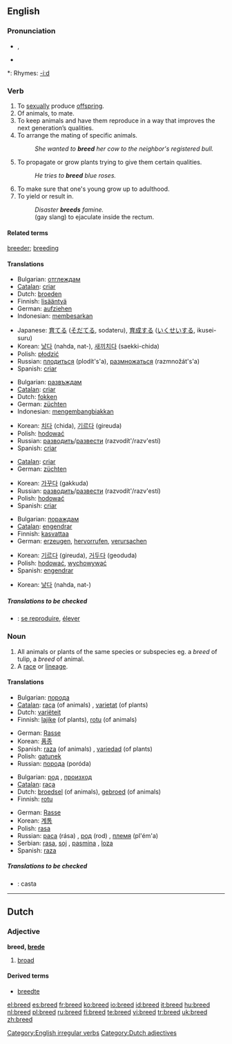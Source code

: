==English==

===Pronunciation===
* {{SAMPA|/bri:d/}}, {{IPA|/briːd/}}
* {{audio|en-us-breed.ogg|Audio (US)}}

*: Rhymes: [[Rhymes:English:-iːd|-iːd]]

===Verb===
{{en-verb|breeds|breeding|bred}}

# To [[sexually]] produce [[offspring]].
# Of animals, to mate.
# To keep animals and have them reproduce in a way that improves the next generation’s qualities.
# To arrange the mating of specific animals.
#: ''She wanted to '''breed''' her cow to the neighbor's registered bull.''
# To propagate or grow plants trying to give them certain qualities.
#: ''He tries to '''breed''' blue roses.''
# To make sure that one's young grow up to adulthood.
# To yield or result in.
#: ''Disaster '''breeds''' famine.''
#: (gay slang) to ejaculate inside the rectum.

====Related terms====
[[breeder]]; [[breeding]]

====Translations====
{{trans-top|To sexually produce offspring}}
* Bulgarian: [[отглеждам]]
* [[Catalan]]: [[criar]]
* Dutch: [[broeden]]
* Finnish: [[lisääntyä]]
* German: [[aufziehen]]
* Indonesian: [[besar|membesarkan]]
{{trans-mid}}
* Japanese: [[育てる]] ([[そだてる]], sodateru), [[育成]]する ([[いくせい]]する, ikusei-suru)
* Korean: [[낳다]] (nahda, nat-), [[새끼]][[치다]] (saekki-chida)
* Polish: [[płodzić]]
* Russian: [[плодиться]] (plodít's'a), [[размножаться]] (razmnožát's'a)
* Spanish: [[criar]]
{{trans-bottom}}

{{trans-top|To keep animals and have them reproduce}}
* Bulgarian: [[развъждам]]
* [[Catalan]]: [[criar]]
* Dutch: [[fokken]]
* German: [[züchten]]
* Indonesian: [[kembang-biak|mengembangbiakkan]]
{{trans-mid}}
* Korean: [[치다]] (chida), [[기르다]] (gireuda)
* Polish: [[hodować]]
* Russian: [[разводить]]/[[развести]] (razvodít'/razv'estí)
* Spanish: [[criar]]
{{trans-bottom}}

{{trans-top|To propagate or grow plants}}
* [[Catalan]]: [[criar]]
* German: [[züchten]]
{{trans-mid}}
* Korean: [[가꾸다]] (gakkuda)
* Russian: [[разводить]]/[[развести]] (razvodít'/razv'estí)
* Polish: [[hodować]]
* Spanish: [[criar]]
{{trans-bottom}}

{{trans-top|To make sure that one's young grow up to adulthood}}
* Bulgarian: [[пораждам]]
* [[Catalan]]: [[engendrar]]
* Finnish: [[kasvattaa]]
* German: [[erzeugen]], [[hervorrufen]], [[verursachen]]
{{trans-mid}}
* Korean: [[기르다]] (gireuda), [[거두다]] (geoduda)
* Polish: [[hodować]], [[wychowywać]]
* Spanish: [[engendrar]]
{{trans-bottom}}

{{trans-top|To yield or result in}}
{{trans-mid}}
* Korean: [[낳다]] (nahda, nat-)
{{trans-bottom}}

=====Translations to be checked=====
{{checktrans}}
{{top}}
* {{ttbc|French}}: [[reproduire|se reproduire]], [[élever]]
{{mid}}
{{bottom}}

===Noun===
{{en-noun}}

# All animals or plants of the same species or subspecies eg. a ''breed'' of tulip, a ''breed'' of animal.
# A [[race]] or [[lineage]].

====Translations====
{{trans-top|All animals or plants of the same species or subspecies}}
* Bulgarian: [[порода]] {{f}}
* [[Catalan]]: [[raça]] (of animals) {{f}}, [[varietat]] (of plants) {{f}}
* Dutch: [[variëteit]] {{f}}
* Finnish: [[lajike]] (of plants), [[rotu]] (of animals)
{{trans-mid}}
* German: [[Rasse]] {{f}}
* Korean: [[품종]]
* Spanish: [[raza]] (of animals) {{f}}, [[variedad]] (of plants) {{f}}
* Polish: [[gatunek]] {{m}}
* Russian: [[порода]] (poróda) {{f}}
{{trans-bottom}}

{{trans-top|A race or lineage}}
* Bulgarian: [[род]] {{m}}, [[произход]] {{m}}
* [[Catalan]]: [[raça]] {{f}}
* Dutch: [[broedsel]] {{n}} (of animals), [[gebroed]] {{n}} (of animals)
* Finnish: [[rotu]]
{{trans-mid}}
* German: [[Rasse]] {{f}}
* Korean: [[계통]]
* Polish: [[rasa]] {{f}}
* Russian: [[раса]] (rása) {{f}}, [[род]] (rod) {{m}}, [[племя]] (pl'ém'a) {{n}}
* Serbian: [[rasa]], [[soj]] {{m}}, [[pasmina]] {{f}}, [[loza]] {{f}}
* Spanish: [[raza]] {{f}}
{{trans-bottom}}

=====Translations to be checked=====
{{checktrans}}
{{top}}
* {{ttbc|Spanish}}: casta {{m}}
{{mid}}
{{bottom}}

[[Category:English irregular verbs]]

----

==Dutch==

===Adjective===
'''breed, [[brede]]'''

# [[broad]]

====Derived terms====
* [[breedte]]

[[Category:Dutch adjectives]]

[[el:breed]]
[[es:breed]]
[[fr:breed]]
[[ko:breed]]
[[io:breed]]
[[id:breed]]
[[it:breed]]
[[hu:breed]]
[[nl:breed]]
[[pl:breed]]
[[ru:breed]]
[[fi:breed]]
[[te:breed]]
[[vi:breed]]
[[tr:breed]]
[[uk:breed]]
[[zh:breed]]